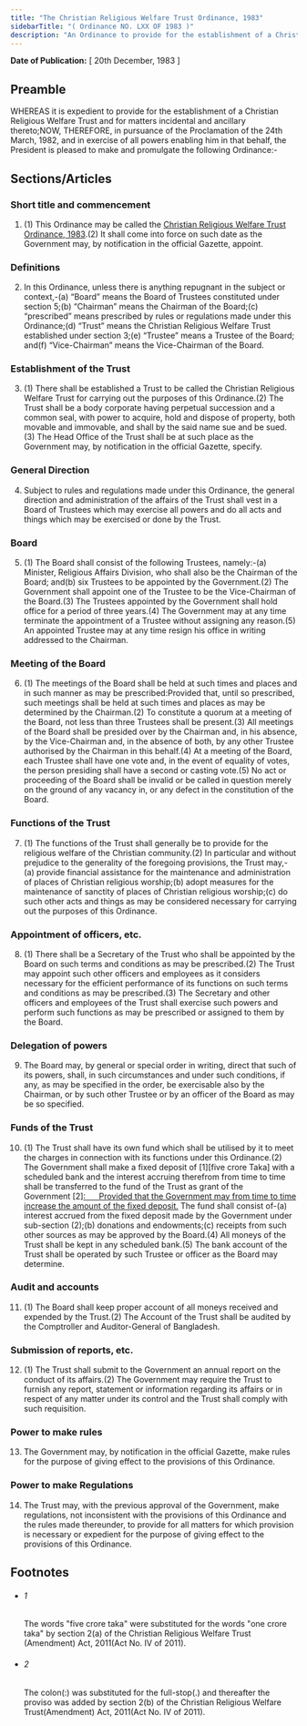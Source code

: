 ```yaml
---
title: "The Christian Religious Welfare Trust Ordinance, 1983"
sidebarTitle: "( Ordinance NO. LXX OF 1983 )"
description: "An Ordinance to provide for the establishment of a Christian Religious Welfare Trust."
---
```


**Date of Publication:** [ 20th December, 1983 ]

## Preamble

WHEREAS it is expedient to provide for the establishment of a Christian Religious Welfare Trust and for matters incidental and ancillary thereto;NOW, THEREFORE, in pursuance of the Proclamation of the 24th March, 1982, and in exercise of all powers enabling him in that behalf, the President is pleased to make and promulgate the following Ordinance:-

## Sections/Articles

### Short title and commencement

1. (1) This Ordinance may be called the [Christian Religious Welfare Trust Ordinance, 1983](/act-662.html "Christian Religious Welfare Trust Ordinance, 1983").(2) It shall come into force on such date as the Government may, by notification in the official Gazette, appoint.

### Definitions

2. In this Ordinance, unless there is anything repugnant in the subject or context,-(a) “Board” means the Board of Trustees constituted under section 5;(b) “Chairman” means the Chairman of the Board;(c) “prescribed” means prescribed by rules or regulations made under this Ordinance;(d) “Trust” means the Christian Religious Welfare Trust established under section 3;(e) “Trustee” means a Trustee of the Board; and(f) “Vice-Chairman” means the Vice-Chairman of the Board.

### Establishment of the Trust

3. (1) There shall be established a Trust to be called the Christian Religious Welfare Trust for carrying out the purposes of this Ordinance.(2) The Trust shall be a body corporate having perpetual succession and a common seal, with power to acquire, hold and dispose of property, both movable and immovable, and shall by the said name sue and be sued.(3) The Head Office of the Trust shall be at such place as the Government may, by notification in the official Gazette, specify.

### General Direction

4. Subject to rules and regulations made under this Ordinance, the general direction and administration of the affairs of the Trust shall vest in a Board of Trustees which may exercise all powers and do all acts and things which may be exercised or done by the Trust.

### Board

5. (1) The Board shall consist of the following Trustees, namely:-(a) Minister, Religious Affairs Division, who shall also be the Chairman of the Board; and(b) six Trustees to be appointed by the Government.(2) The Government shall appoint one of the Trustee to be the Vice-Chairman of the Board.(3) The Trustees appointed by the Government shall hold office for a period of three years.(4) The Government may at any time terminate the appointment of a Trustee without assigning any reason.(5) An appointed Trustee may at any time resign his office in writing addressed to the Chairman.

### Meeting of the Board

6. (1) The meetings of the Board shall be held at such times and places and in such manner as may be prescribed:Provided that, until so prescribed, such meetings shall be held at such times and places as may be determined by the Chairman.(2) To constitute a quorum at a meeting of the Board, not less than three Trustees shall be present.(3) All meetings of the Board shall be presided over by the Chairman and, in his absence, by the Vice-Chairman and, in the absence of both, by any other Trustee authorised by the Chairman in this behalf.(4) At a meeting of the Board, each Trustee shall have one vote and, in the event of equality of votes, the person presiding shall have a second or casting vote.(5) No act or proceeding of the Board shall be invalid or be called in question merely on the ground of any vacancy in, or any defect in the constitution of the Board.

### Functions of the Trust

7. (1) The functions of the Trust shall generally be to provide for the religious welfare of the Christian community.(2) In particular and without prejudice to the generality of the foregoing provisions, the Trust may,-(a) provide financial assistance for the maintenance and administration of places of Christian religious worship;(b) adopt measures for the maintenance of sanctity of places of Christian religious worship;(c) do such other acts and things as may be considered necessary for carrying out the purposes of this Ordinance.

### Appointment of officers, etc.

8. (1) There shall be a Secretary of the Trust who shall be appointed by the Board on such terms and conditions as may be prescribed.(2) The Trust may appoint such other officers and employees as it considers necessary for the efficient performance of its functions on such terms and conditions as may be prescribed.(3) The Secretary and other officers and employees of the Trust shall exercise such powers and perform such functions as may be prescribed or assigned to them by the Board.

### Delegation of powers

9. The Board may, by general or special order in writing, direct that such of its powers, shall, in such circumstances and under such conditions, if any, as may be specified in the order, be exercisable also by the Chairman, or by such other Trustee or by an officer of the Board as may be so specified.

### Funds of the Trust

10. (1) The Trust shall have its own fund which shall be utilised by it to meet the charges in connection with its functions under this Ordinance.(2) The Government shall make a fixed deposit of [1][five crore Taka] with a scheduled bank and the interest accruing therefrom from time to time shall be transferred to the fund of the Trust as grant of the Government [2][:      Provided that the Government may from time to time increase the amount of the fixed deposit.](3) The fund shall consist of-(a) interest accrued from the fixed deposit made by the Government under sub-section (2);(b) donations and endowments;(c) receipts from such other sources as may be approved by the Board.(4) All moneys of the Trust shall be kept in any scheduled bank.(5) The bank account of the Trust shall be operated by such Trustee or officer as the Board may determine.

### Audit and accounts

11. (1) The Board shall keep proper account of all moneys received and expended by the Trust.(2) The Account of the Trust shall be audited by the Comptroller and Auditor-General of Bangladesh.

### Submission of reports, etc.

12. (1) The Trust shall submit to the Government an annual report on the conduct of its affairs.(2) The Government may require the Trust to furnish any report, statement or information regarding its affairs or in respect of any matter under its control and the Trust shall comply with such requisition.

### Power to make rules

13. The Government may, by notification in the official Gazette, make rules for the purpose of giving effect to the provisions of this Ordinance.

### Power to make Regulations

14. The Trust may, with the previous approval of the Government, make regulations, not inconsistent with the provisions of this Ordinance and the rules made thereunder, to provide for all matters for which provision is necessary or expedient for the purpose of giving effect to the provisions of this Ordinance.

## Footnotes

- ###### 1

  The words "five crore taka" were substituted for the words "one crore taka" by section 2(a) of the Christian Religious Welfare Trust (Amendment) Act, 2011(Act No. IV of 2011).

- ###### 2

  The colon(:) was substituted for the full-stop(.) and thereafter the proviso was added by section 2(b) of the Christian Religious Welfare Trust(Amendment) Act, 2011(Act No. IV of 2011).
